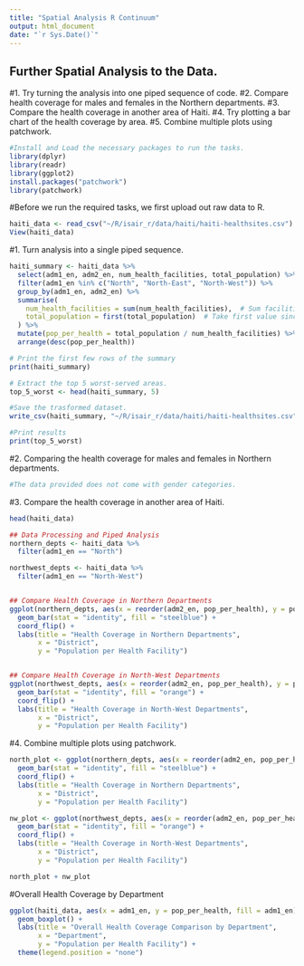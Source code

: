 ```yaml
---
title: "Spatial Analysis R Continuum"
output: html_document
date: "`r Sys.Date()`"
---
```


## Further Spatial Analysis to the Data.
#1. Try turning the analysis into one piped sequence of code.
#2. Compare health coverage for males and females in the Northern departments.
#3. Compare the health coverage in another area of Haiti.
#4. Try plotting a bar chart of the health coverage by area.
#5. Combine multiple plots using patchwork.


```r
#Install and Load the necessary packages to run the tasks.
library(dplyr)
library(readr)
library(ggplot2)
install.packages("patchwork")
library(patchwork)
```

#Before we run the required tasks, we first upload out raw data to R.
```r
haiti_data <- read_csv("~/R/isair_r/data/haiti/haiti-healthsites.csv")
View(haiti_data)
```

#1. Turn analysis into a single piped sequence.
```r
haiti_summary <- haiti_data %>%
  select(adm1_en, adm2_en, num_health_facilities, total_population) %>%
  filter(adm1_en %in% c("North", "North-East", "North-West")) %>%
  group_by(adm1_en, adm2_en) %>%
  summarise(
    num_health_facilities = sum(num_health_facilities),  # Sum facilities if grouped
    total_population = first(total_population)  # Take first value since it's already grouped
  ) %>%
  mutate(pop_per_health = total_population / num_health_facilities) %>%
  arrange(desc(pop_per_health))

# Print the first few rows of the summary
print(haiti_summary)

# Extract the top 5 worst-served areas.
top_5_worst <- head(haiti_summary, 5)

#Save the trasformed dataset.
write_csv(haiti_summary, "~/R/isair_r/data/haiti/haiti-healthsites.csv")

#Print results
print(top_5_worst)

```



#2. Comparing the health coverage for males and females in Northern departments.
```r
#The data provided does not come with gender categories.
```

#3. Compare the health coverage in another area of Haiti.
```r
head(haiti_data)

## Data Processing and Piped Analysis
northern_depts <- haiti_data %>%
  filter(adm1_en == "North")

northwest_depts <- haiti_data %>%
  filter(adm1_en == "North-West")


## Compare Health Coverage in Northern Departments
ggplot(northern_depts, aes(x = reorder(adm2_en, pop_per_health), y = pop_per_health)) +
  geom_bar(stat = "identity", fill = "steelblue") +
  coord_flip() +
  labs(title = "Health Coverage in Northern Departments",
       x = "District",
       y = "Population per Health Facility")


## Compare Health Coverage in North-West Departments
ggplot(northwest_depts, aes(x = reorder(adm2_en, pop_per_health), y = pop_per_health)) +
  geom_bar(stat = "identity", fill = "orange") +
  coord_flip() +
  labs(title = "Health Coverage in North-West Departments",
       x = "District",
       y = "Population per Health Facility")
```

#4. Combine multiple plots using patchwork.
```r
north_plot <- ggplot(northern_depts, aes(x = reorder(adm2_en, pop_per_health), y = pop_per_health)) +
  geom_bar(stat = "identity", fill = "steelblue") +
  coord_flip() +
  labs(title = "Health Coverage in Northern Departments",
       x = "District",
       y = "Population per Health Facility")

nw_plot <- ggplot(northwest_depts, aes(x = reorder(adm2_en, pop_per_health), y = pop_per_health)) +
  geom_bar(stat = "identity", fill = "orange") +
  coord_flip() +
  labs(title = "Health Coverage in North-West Departments",
       x = "District",
       y = "Population per Health Facility")

north_plot + nw_plot
```

#Overall Health Coverage by Department
```r
ggplot(haiti_data, aes(x = adm1_en, y = pop_per_health, fill = adm1_en)) +
  geom_boxplot() +
  labs(title = "Overall Health Coverage Comparison by Department",
       x = "Department",
       y = "Population per Health Facility") +
  theme(legend.position = "none")
```

